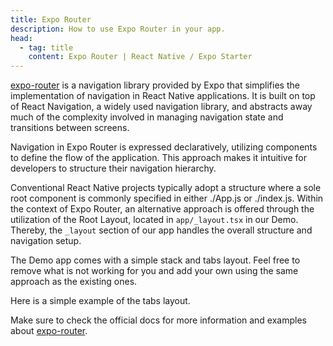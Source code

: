 ```yaml
---
title: Expo Router
description: How to use Expo Router in your app.
head:
  - tag: title
    content: Expo Router | React Native / Expo Starter
---
```



[expo-router](https://docs.expo.dev/router/introduction/) is a navigation library provided by Expo that simplifies the implementation of navigation in React Native applications. It is built on top of React Navigation, a widely used navigation library, and abstracts away much of the complexity involved in managing navigation state and transitions between screens.

Navigation in Expo Router is expressed declaratively, utilizing components to define the flow of the application. This approach makes it intuitive for developers to structure their navigation hierarchy.

Conventional React Native projects typically adopt a structure where a sole root component is commonly specified in either ./App.js or ./index.js. Within the context of Expo Router, an alternative approach is offered through the utilization of the Root Layout, located in `app/_layout.tsx` in our Demo. Thereby, the `_layout` section of our app handles the overall structure and navigation setup.

<CodeBlock file="src/app/_layout.tsx" />

The Demo app comes with a simple stack and tabs layout. Feel free to remove what is not working for you and add your own using the same approach as the existing ones.

Here is a simple example of the tabs layout.

<CodeBlock file="src/app/_layout.tsx" />

Make sure to check the official docs for more information and examples about [expo-router](https://docs.expo.dev/router/introduction/).
